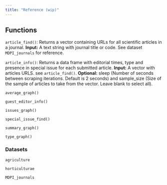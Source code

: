 ```yaml
---
title: "Reference (wip)"
---
```


## Functions

`article_find()`: Returns a vector containing URLs for all scientific articles in a journal. **Input:** A text string with journal title or code. See dataset `MDPI_journals` for reference.

`article_info()`: Returns a data frame with editorial times, type and presence in special issue for each submitted article. **Input:** A vector with articles URLS. see `article_find()`. **Optional:** sleep (Number of seconds between scraping iterations. Default is 2 seconds) and sample_size (Size of the sample of articles to take from the vector. Leave blank to select all).

`average_graph()`

`guest_editor_info()`

`issues_graph()`

`special_issue_find()`

`summary_graph()`

`type_graph()`

### Datasets

`agriculture`

`horticulturae`

`MDPI_journals`
